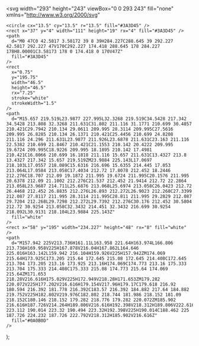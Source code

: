   <svg
    width="293"
    height="243"
    viewBox="0 0 293 243"
    fill="none"
    xmlns="http://www.w3.org/2000/svg"
  >
    <circle cx="13.5" cy="13.5" r="13.5" fill="#3A3D45" />
    <rect x="37" y="4" width="111" height="19" rx="4" fill="#3A3D45" />
    <path
      d="M0 47C0 42.5817 3.58172 39 8 39H284.227C288.645 39 292.227 42.5817 292.227 47V170C292.227 174.418 288.645 178 284.227 178H8.00001C3.58173 178 0 174.418 0 170V47Z"
      fill="#3A3D45"
    />
    <rect
      x="0.75"
      y="195.75"
      width="46.5"
      height="46.5"
      rx="7.25"
      stroke="white"
      strokeWidth="1.5"
    />
    <path
      d="M15.657 219.519L23.9877 227.995L32.3268 219.519C34.5428 217.342 34.5428 213.808 32.3268 211.631C31.802 211.116 31.1771 210.699 30.4857 210.421C29.7942 210.134 29.0611 209.995 28.3114 209.995C27.5616 209.995 26.8285 210.134 26.1371 210.421C25.4456 210.699 24.8208 211.116 24.296 211.631L23.9877 211.926L23.6878 211.631C23.163 211.116 22.5382 210.699 21.8467 210.421C21.1553 210.142 20.4222 209.995 19.6724 209.995C18.9226 209.995 18.1895 210.142 17.4981 210.421C16.8066 210.699 16.1818 211.116 15.657 211.631C13.4327 213.8 13.4327 217.342 15.657 219.519ZM23.9884 225.143L17.0697 218.103L17.0557 218.089C15.6316 216.696 15.6355 214.445 17.053 213.064L17.0584 213.058C17.4034 212.72 17.8078 212.452 18.2446 212.276C18.707 212.09 19.1872 211.995 19.6724 211.995C20.1576 211.995 20.6378 212.09 21.1002 212.276C21.537 212.452 21.9414 212.72 22.2864 213.058L23.9687 214.711L25.6876 213.068L25.6974 213.058C26.0423 212.72 26.4468 212.452 26.8835 212.276L26.893 212.272L26.9023 212.268C27.3399 212.087 27.8117 211.995 28.3114 211.995C28.811 211.995 29.2829 212.087 29.7204 212.268L29.7298 212.272L29.7392 212.276C30.176 212.452 30.5804 212.72 30.9254 213.058C32.3432 214.451 32.3432 216.699 30.9254 218.092L30.9131 218.104L23.9884 225.143Z"
      fill="white"
    />
    <rect x="58" y="195" width="234.227" height="48" rx="8" fill="white" />
    <path
      d="M157.942 225V213.736H161.11L163.958 221.64H163.974L166.806 213.736H169.958V225H167.878V216.04H167.862L164.646 225.016H163.142L159.942 216.104H159.926V225H157.942ZM174.069 215.64H173.925C173.205 215.64 172.645 215.08 172.645 214.408C172.645 213.704 173.205 213.16 173.925 213.16H174.069C174.773 213.16 175.333 213.704 175.333 214.408C175.333 215.08 174.773 215.64 174.069 215.64ZM171.653 218.28V216.616H175.029V225H172.949V218.28H171.653ZM179.282 220.072V225H177.202V216.616H179.154V217.96H179.17C179.618 216.92 180.594 216.392 181.778 216.392C183.57 216.392 184.882 217.64 184.882 219.752V225H182.802V219.976C182.802 218.744 181.986 218.152 181.09 218.152C180.146 218.152 179.282 218.776 179.282 220.072ZM185.902 216.616H187.726V214.264H189.806V216.616H192.398V218.312H189.806V222.616C189.806 223.112 190.014 223.32 190.494 223.32H192.398V225H190.014C188.462 225 187.726 224.232 187.726 222.792V218.312H185.902V216.616Z"
      fill="#0A0B0D"
    />
  </svg>
);
